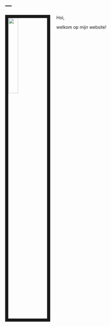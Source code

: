 ---
---

<link rel="stylesheet" href="styles.css" type="text/css">

<img src="images/0.jpg" style="width:25%; border:10px solid; margin-right: 20px" align="left">

Hoi,

welkom op mijn website!
